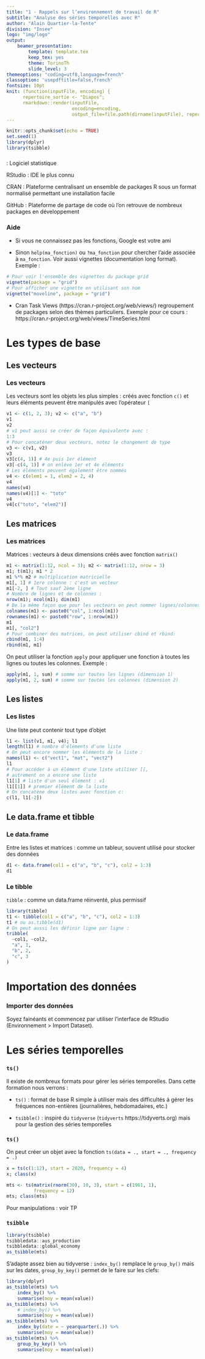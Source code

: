 ```yaml
---
title: "1 - Rappels sur l’environnement de travail de R"
subtitle: "Analyse des séries temporelles avec R"
author: "Alain Quartier-la-Tente"
division: "Insee"
logo: "img/logo"
output: 
    beamer_presentation:
        template: template.tex
        keep_tex: yes
        theme: TorinoTh
        slide_level: 3
themeoptions: "coding=utf8,language=french"
classoption: 'usepdftitle=false,french'
fontsize: 10pt
knit: (function(inputFile, encoding) {
      repertoire_sortie <- "Diapos";
      rmarkdown::render(inputFile,
                        encoding=encoding, 
                        output_file=file.path(dirname(inputFile), repertoire_sortie, paste0(sub(".Rmd","",basename(inputFile)),".pdf"))) })
---
```



```r
knitr::opts_chunk$set(echo = TRUE)
set.seed(1)
library(dplyr)
library(tsibble)
```

### \faIcon{r-project}

\faIcon{r-project} : Logiciel statistique

RStudio : IDE le plus connu

CRAN : Plateforme centralisant un ensemble de packages R sous un format normalisé permettant une installation facile

GitHub : Plateforme de partage de code où l'on retrouve de nombreux packages en développement


### Aide

- Si vous ne connaissez pas les fonctions, Google est votre ami

- Sinon `help(ma_fonction)` ou `?ma_fonction` pour chercher l'aide associée à `ma_fonction`. Voir aussi vignettes (documentation long format). Exemple :

```r
# Pour voir l'ensemble des vignettes du package grid
vignette(package = "grid")
# Pour afficher une vignette en utilisant son nom
vignette("moveline", package = "grid")
```

- Cran Task Views (https://cran.r-project.org/web/views/) regroupement de packages selon des thèmes particuliers. Exemple pour ce cours :
https://cran.r-project.org/web/views/TimeSeries.html


# Les types de base

## Les vecteurs

### Les vecteurs {.allowframebreaks}

Les vecteurs sont les objets les plus simples : créés avec fonction `c()` et leurs éléments peuvent être manipulés avec l'opérateur `[`

```r
v1 <- c(1, 2, 3); v2 <- c("a", "b")
v1
v2
# v1 peut aussi se créer de façon équivalente avec :
1:3
# Pour concaténer deux vecteurs, notez le changement de type
v3 <- c(v1, v2)
v3
v3[c(4, 1)] # 4e puis 1er élément
v3[-c(4, 1)] # on enlève 1er et 4e éléments
# Les éléments peuvent également être nommés
v4 <- c(elem1 = 1, elem2 = 2, 4)
v4
names(v4)
names(v4)[1] <- "toto"
v4
v4[c("toto", "elem2")]
```


## Les matrices

### Les matrices {.allowframebreaks}

Matrices : vecteurs à deux dimensions créés avec fonction `matrix()`
```r
m1 <- matrix(1:12, ncol = 3); m2 <- matrix(1:12, nrow = 3)
m1; t(m1); m1 * 2
m1 %*% m2 # multiplication matricielle
m1[, 1] # 1ere colonne : c'est un vecteur
m1[-2, ] # Tout sauf 2ème ligne
# Nombre de lignes et de colonnes :
nrow(m1); ncol(m1); dim(m1)
# De la même façon que pour les vecteurs on peut nommer lignes/colonnes
colnames(m1) <- paste0("col", 1:ncol(m1))
rownames(m1) <- paste0("row", 1:nrow(m1))
m1
m1[, "col2"]
# Pour combiner des matrices, on peut utiliser cbind et rbind:
cbind(m1, 1:4)
rbind(m1, m1)
```
On peut utiliser la fonction `apply` pour appliquer une fonction à toutes les lignes ou toutes les colonnes. Exemple :

```r
apply(m1, 1, sum) # somme sur toutes les lignes (dimension 1)
apply(m1, 2, sum) # somme sur toutes les colonnes (dimension 2)
```

## Les listes

### Les listes {.allowframebreaks}

Une liste peut contenir tout type d'objet

```r
l1 <- list(v1, m1, v4); l1
length(l1) # nombre d'éléments d'une liste
# On peut encore nommer les éléments de la liste :
names(l1) <- c("vect1", "mat", "vect2")
l1
# Pour accéder à un élément d'une liste utiliser [[,
# autrement on a encore une liste
l1[1] # liste d'un seul élément : v1
l1[[1]] # premier élément de la liste
# On concatène deux listes avec fonction c:
c(l1, l1[-2])
```


## Le data.frame et tibble

### Le data.frame {.allowframebreaks}

Entre les listes et matrices : comme un tableur, souvent utilisé pour stocker des données

```r
d1 <- data.frame(col1 = c("a", "b", "c"), col2 = 1:3)
d1
```

### Le tibble  {.allowframebreaks}

`tibble` : comme un data.frame réinventé, plus permissif

```r
library(tibble)
t1 <- tibble(col1 = c("a", "b", "c"), col2 = 1:3)
t1 # ou as.tibble(d1)
# On peut aussi les définir ligne par ligne :
tribble(
  ~col1, ~col2,
  "a", 1,
  "b", 2,
  "c", 3
)
```


# Importation des données

### Importer des données

Soyez fainéants et commencez par utiliser l'interface de RStudio (Environnement > Import Dataset).


# Les séries temporelles

### `ts()` 

Il existe de nombreux formats pour gérer les séries temporelles. Dans cette formation nous verrons :

- `ts()` : format de base R simple à utiliser mais des difficultés à gérer les fréquences non-entières (journalières, hebdomadaires, etc.)

- `tsibble()` : inspiré du `tidyverse` (`tidyverts` https://tidyverts.org) mais pour la gestion des séries temporelles

### `ts()` {.allowframebreaks}

On peut créer un objet avec la fonction `ts(data = ., start = ., frequency = .)`

```r
x = ts(c(1:12), start = 2020, frequency = 4)
x; class(x)
```

```r
mts <- ts(matrix(rnorm(30), 10, 3), start = c(1961, 1),
		  frequency = 12)
mts; class(mts)
```

Pour manipulations : voir TP

### `tsibble` {.allowframebreaks}

```r
library(tsibble)
tsibbledata::aus_production
tsibbledata::global_economy
as_tsibble(mts)
```
S'adapte assez bien au tidyverse : `index_by()` remplace le `group_by()` mais sur les dates, `group_by_key()` permet de le faire sur les clefs:
```r
library(dplyr)
as_tsibble(mts) %>%  
	index_by() %>% 
	summarise(moy = mean(value))
as_tsibble(mts) %>%  
	# index_by() %>% 
	summarise(moy = mean(value))
as_tsibble(mts) %>%  
	index_by(date = ~ yearquarter(.)) %>% 
	summarise(moy = mean(value))
as_tsibble(mts) %>%  
	group_by_key() %>% 
	summarise(moy = mean(value))
```
